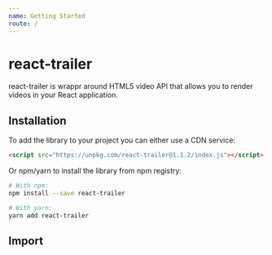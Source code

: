 ```yaml
---
name: Getting Started
route: /
---
```




# react-trailer <VersionTag version={version} name={name} />

react-trailer is wrappr around HTML5 video API that allows you to render videos in your React application.

## Installation

To add the library to your project you can either use a CDN service:

```html
<script src="https://unpkg.com/react-trailer@1.1.2/index.js"></script>
```

Or npm/yarn to install the library from npm registry:

```bash
# With npm:
npm install --save react-trailer

# With yarn:
yarn add react-trailer
```

## Import
